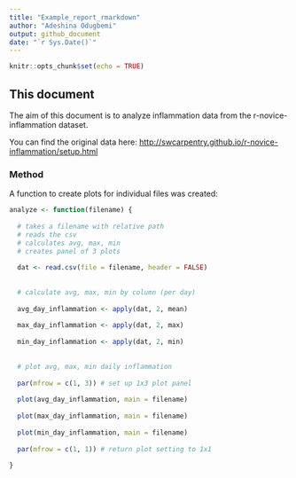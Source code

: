 ```yaml
---
title: "Example_report_rmarkdown"
author: "Adeshina Odugbemi"
output: github_document
date: "`r Sys.Date()`"
---
```


```r
knitr::opts_chunk$set(echo = TRUE)
```

## This document

The aim of this document is to analyze inflammation data from the r-novice-inflammation dataset.

You can find the original data here: <http://swcarpentry.github.io/r-novice-inflammation/setup.html>

### Method

A function to create plots for individual files was created:

```r

analyze <- function(filename) {
  
  # takes a filename with relative path
  # reads the csv
  # calculates avg, max, min
  # creates panel of 3 plots
  
  dat <- read.csv(file = filename, header = FALSE)
  
  
  # calculate avg, max, min by column (per day)
  
  avg_day_inflammation <- apply(dat, 2, mean)
  
  max_day_inflammation <- apply(dat, 2, max)
  
  min_day_inflammation <- apply(dat, 2, min)
  
  
  # plot avg, max, min daily inflammation
  
  par(mfrow = c(1, 3)) # set up 1x3 plot panel
  
  plot(avg_day_inflammation, main = filename)
  
  plot(max_day_inflammation, main = filename)
  
  plot(min_day_inflammation, main = filename)
  
  par(mfrow = c(1, 1)) # return plot setting to 1x1
  
}

```
